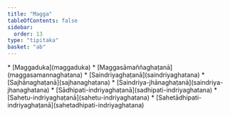 ```yaml
---
title: "Magga"
tableOfContents: false
sidebar:
  order: 13
type: "tipitaka"
basket: "ab"
---
```



<DynamicBreadcrumb />



<TableOfContents>
* [Maggaduka](maggaduka)
* [Maggasāmaññaghaṭanā](maggasamannaghatana)
* [Saindriyaghaṭanā](saindriyaghatana)
* [Sajhānaghaṭanā](sajhanaghatana)
* [Saindriya-jhānaghaṭanā](saindriya-jhanaghatana)
* [Sādhipati-indriyaghaṭanā](sadhipati-indriyaghatana)
* [Sahetu-indriyaghaṭanā](sahetu-indriyaghatana)
* [Sahetādhipati-indriyaghaṭanā](sahetadhipati-indriyaghatana)
</TableOfContents>